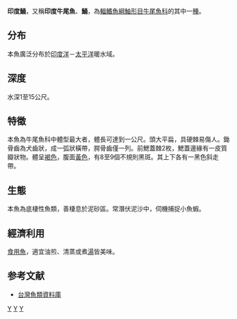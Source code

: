 {{Speciesbox 
| genus = Platycephalus
| species = indicus
| status = DD
| status_system = iucn3.1
| trend = unknown
| authority = [[Linnaeus|Linnaeus]], 1758
| synonyms = *''Callionymus indicus''<br /><small>Linnaeus, 1758</small>
*''Cottus insidiator''<br /><small>Forsskål, 1775</small>
*''Cottus madagascariensis''<br /><small>Lacepède, 1801</small>
*''Platycephalus insidiator''<br /><small>Forsskål, 1775</small>
}}

'''印度鯒'''，又稱'''印度牛尾魚'''、'''鯒'''，為[[輻鰭魚綱|輻鰭魚綱]][[鮋形目|鮋形目]][[牛尾魚科|牛尾魚科]]的其中一[[種|種]]。

==分布==
本魚廣泛分布於[[印度洋|印度洋]]－[[太平洋|太平洋]]暖水域。

==深度==
水深1至15公尺。

==特徵==
本魚為牛尾魚科中體型最大者，體長可達到一公尺。頭大平扁，具硬棘易傷人。鋤骨齒為犬齒狀，成一弧狀橫帶，腭骨齒僅一列。前鰓蓋棘2枚，鰓蓋邊緣有一皮質瓣狀物。體呈[[褐色|褐色]]，腹面[[黃色|黃色]]，有8至9個不規則黑斑。其上下各有一黑色斜走帶。

==生態==
本魚為底棲性魚類，善棲息於泥砂區。常潛伏泥沙中，伺機捕捉小魚蝦。

==經濟利用==
[[食用魚|食用魚]]，適宜油煎、清蒸或煮[[湯|湯]]皆美味。

==参考文献==
*[http://fishdb.sinica.edu.tw/ 台灣魚類資料庫]{{Wayback|url=http://fishdb.sinica.edu.tw/ |date=20160304193340 }}
{{Taxonbar|from=Q1020669}}

[[Category:食用鱼|Y]]
[[Category:鯒屬|Y]]
[[Category:1758年描述的魚類|Y]]
